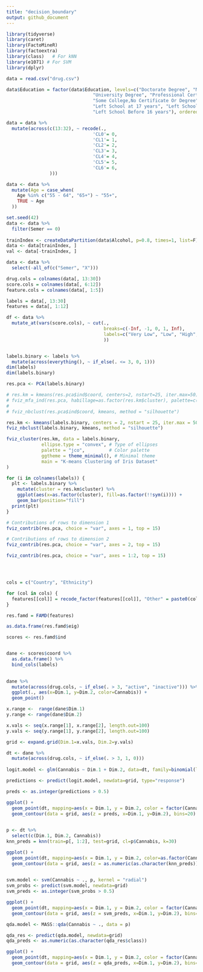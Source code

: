 ```yaml
---
title: "decision_boundary"
output: github_document
---
```


```r
library(tidyverse)
library(caret)
library(FactoMineR)
library(factoextra)
library(class)   # For kNN
library(e1071) # For SVM
library(dplyr)

```

```r
data = read.csv("drug.csv")
```


```r
data$Education = factor(data$Education, levels=c("Doctorate Degree", "Masters Degree",
                                "University Degree", "Professional Certificate/ Diploma",
                                "Some College,No Certificate Or Degree", "Left School at 18 years",
                                "Left School at 17 years", "Left School at 16 years",
                                "Left School Before 16 years"), ordered=T)

```


```r
data = data %>%
  mutate(across(c(13:32), ~ recode(.,
                                'CL0'= 0,
                                'CL1'= 1,
                                'CL2'= 2,
                                'CL3'= 3,
                                'CL4'= 4,
                                'CL5'= 5,
                                'CL6'= 6,
                )))

data <- data %>%
  mutate(Age = case_when(
    Age %in% c("55 - 64", "65+") ~ "55+",
    TRUE ~ Age
  ))

```


```r
set.seed(42)
data <- data %>%
  filter(Semer == 0)
  
trainIndex <- createDataPartition(data$Alcohol, p=0.8, times=1, list=F)
data <- data[trainIndex, ]
val <- data[-trainIndex, ]

data <- data %>%
  select(-all_of(c("Semer", "X")))
```


```r
drug.cols = colnames(data[, 13:30])
score.cols = colnames(data[, 6:12])
feature.cols = colnames(data[, 1:5])
```


```r
labels = data[, 13:30]
features = data[, 1:12]

df <- data %>%
  mutate_at(vars(score.cols), ~ cut(.,
                                    breaks=c(-Inf, -1, 0, 1, Inf),
                                    labels=c("Very Low", "Low", "High", "Very High"),
                                    ))
```
```r
```


```r
labels.binary <- labels %>%
  mutate(across(everything(), ~ if_else(. <= 3, 0, 1)))
dim(labels)
dim(labels.binary)
```


```r
res.pca <- PCA(labels.binary)

```


```r
# res.km = kmeans(res.pca$ind$coord, centers=2, nstart=25, iter.max=50)
# fviz_mfa_ind(res.pca, habillage=as.factor(res.km$cluster), palette=c("darkred", "indianred2", "hotpink"), addEllipses=T, repel=T, geom="point")
# 
# fviz_nbclust(res.pca$ind$coord, kmeans, method = "silhouette")

res.km <- kmeans(labels.binary, centers = 2, nstart = 25, iter.max = 50)
fviz_nbclust(labels.binary, kmeans, method = "silhouette")

fviz_cluster(res.km, data = labels.binary,
             ellipse.type = "convex", # Type of ellipses
             palette = "jco",         # Color palette
             ggtheme = theme_minimal(), # Minimal theme
             main = "K-means Clustering of Iris Dataset"
)

```


```r
for (i in colnames(labels)) {
  plt <- labels.binary %>%
    mutate(cluster = res.km$cluster) %>%
    ggplot(aes(x=as.factor(cluster), fill=as.factor(!!sym(i)))) +
    geom_bar(position="fill")
  print(plt)
}

```


```r
# Contributions of rows to dimension 1
fviz_contrib(res.pca, choice = "var", axes = 1, top = 15)

# Contributions of rows to dimension 2
fviz_contrib(res.pca, choice = "var", axes = 2, top = 15)

fviz_contrib(res.pca, choice = "var", axes = 1:2, top = 15)

```


```r
```


```r
```


```r
```


```r
cols = c("Country", "Ethnicity")

for (col in cols) {
  features[[col]] = recode_factor(features[[col]], "Other" = paste0(col, "other"))
}

res.famd = FAMD(features)
```


```r
as.data.frame(res.famd$eig)
```


```r
scores <- res.famd$ind


dane <- scores$coord %>%
  as.data.frame() %>%
  bind_cols(labels)
  

```


```r
dane %>%
  mutate(across(drug.cols, ~ if_else(. > 3, "active", "inactive"))) %>%
  ggplot(., aes(x=Dim.1, y=Dim.2, color=Cannabis)) +
  geom_point()

```


```r
x.range <-  range(dane$Dim.1)
y.range <- range(dane$Dim.2)

x.vals <- seq(x.range[1], x.range[2], length.out=100)
y.vals <- seq(y.range[1], y.range[2], length.out=100)

grid <- expand.grid(Dim.1=x.vals, Dim.2=y.vals)

```

```r
dt <- dane %>%
  mutate(across(drug.cols, ~ if_else(. > 3, 1, 0)))
 
logit.model <- glm(Cannabis ~ Dim.1 + Dim.2, data=dt, family=binomial(link = "logit"))

```


```r
predictions <- predict(logit.model, newdata=grid, type="response")
```


```r
preds <- as.integer(predictions > 0.5)

```


```r
ggplot() +
  geom_point(dt, mapping=aes(x = Dim.1, y = Dim.2, color = factor(Cannabis))) +
  geom_contour(data = grid, aes(z = preds, x=Dim.1, y=Dim.2), bins=20)
  
```


```r
p <- dt %>%
  select(c(Dim.1, Dim.2, Cannabis))
knn_preds = knn(train=p[, 1:2], test=grid, cl=p$Cannabis, k=30)

ggplot() +
  geom_point(dt, mapping=aes(x = Dim.1, y = Dim.2, color=as.factor(Cannabis))) +
  geom_contour(data = grid, aes(z = as.numeric(as.character(knn_preds)), x=Dim.1, y=Dim.2))
  
```


```r
svm.model <- svm(Cannabis ~ ., p, kernel = "radial")
svm_probs <- predict(svm.model, newdata=grid)
svm_preds <- as.integer(svm_probs > 0.5)

ggplot() +
  geom_point(dt, mapping=aes(x = Dim.1, y = Dim.2, color = factor(Cannabis))) +
  geom_contour(data = grid, aes(z = svm_preds, x=Dim.1, y=Dim.2), bins=20)


```


```r
qda.model <- MASS::qda(Cannabis ~ ., data = p)

qda_res <- predict(qda.model, newdata=grid)
qda_preds <- as.numeric(as.character(qda_res$class))

ggplot() +
  geom_point(dt, mapping=aes(x = Dim.1, y = Dim.2, color = factor(Cannabis))) +
  geom_contour(data = grid, aes(z = qda_preds, x=Dim.1, y=Dim.2), bins=20)


```


```r
```


```r
```

